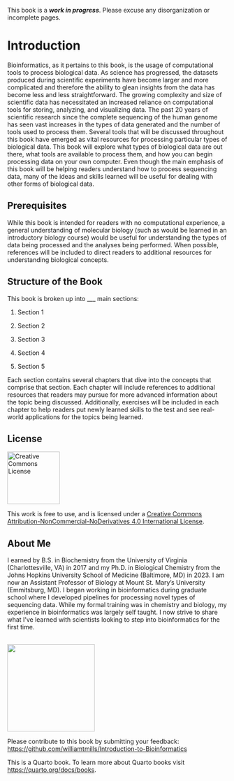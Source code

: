 This book is a ***work in progress***. Please excuse any disorganization or incomplete pages.

# Introduction {.unnumbered}

Bioinformatics, as it pertains to this book, is the usage of computational tools to process biological data. As science has progressed, the datasets produced during scientific experiments have become larger and more complicated and therefore the ability to glean insights from the data has become less and less straightforward. The growing complexity and size of scientific data has necessitated an increased reliance on computational tools for storing, analyzing, and visualizing data. The past 20 years of scientific research since the complete sequencing of the human genome has seen vast increases in the types of data generated and the number of tools used to process them. Several tools that will be discussed throughout this book have emerged as vital resources for processing particular types of biological data. This book will explore what types of biological data are out there, what tools are available to process them, and how you can begin processing data on your own computer. Even though the main emphasis of this book will be helping readers understand how to process sequencing data, many of the ideas and skills learned will be useful for dealing with other forms of biological data.

## Prerequisites

While this book is intended for readers with no computational experience, a general understanding of molecular biology (such as would be learned in an introductory biology course) would be useful for understanding the types of data being processed and the analyses being performed. When possible, references will be included to direct readers to additional resources for understanding biological concepts.

## Structure of the Book

This book is broken up into \_\_\_ main sections:

1.  Section 1

2.  Section 2

3.  Section 3

4.  Section 4

5.  Section 5

Each section contains several chapters that dive into the concepts that comprise that section. Each chapter will include references to additional resources that readers may pursue for more advanced information about the topic being discussed. Additionally, exercises will be included in each chapter to help readers put newly learned skills to the test and see real-world applications for the topics being learned.

## License

::::: grid
::: g-col-2
<a rel="license" href="http://creativecommons.org/licenses/by-nc-nd/4.0/"><img src="https://i.creativecommons.org/l/by-nc-nd/4.0/88x31.png" alt="Creative Commons License" width="120" border-top="10"/></a>
:::

::: g-col-10
This work is free to use, and is licensed under a <a rel="license" href="http://creativecommons.org/licenses/by-nc-nd/4.0/">Creative Commons Attribution-NonCommercial-NoDerivatives 4.0 International License</a>.
:::
:::::

## About Me

::::: grid
::: g-col-9
I earned by B.S. in Biochemistry from the University of Virginia (Charlottesville, VA) in 2017 and my Ph.D. in Biological Chemistry from the Johns Hopkins University School of Medicine (Baltimore, MD) in 2023. I am now an Assistant Professor of Biology at Mount St. Mary's University (Emmitsburg, MD). I began working in bioinformatics during graduate school where I developed pipelines for processing novel types of sequencing data. While my formal training was in chemistry and biology, my experience in bioinformatics was largely self taught. I now strive to share what I've learned with scientists looking to step into bioinformatics for the first time.
:::

::: g-col-3
<br> ![](images/Headshot.jpg){fig-align="right" width="200"}
:::
:::::

Please contribute to this book by submitting your feedback: <https://github.com/williamtmills/Introduction-to-Bioinformatics>

This is a Quarto book. To learn more about Quarto books visit <https://quarto.org/docs/books>.
